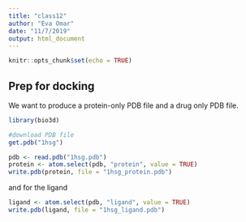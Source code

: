 ```yaml
---
title: "class12"
author: "Eva Omar"
date: "11/7/2019"
output: html_document
---
```


```r
knitr::opts_chunk$set(echo = TRUE)
```


## Prep for docking
We want to produce a protein-only PDB file and a drug only PDB file.
```r
library(bio3d)

#download PDB file
get.pdb("1hsg")
```
```r
pdb <- read.pdb("1hsg.pdb")
protein <- atom.select(pdb, "protein", value = TRUE)
write.pdb(protein, file = "1hsg_protein.pdb")
```

and for the ligand
```r
ligand <- atom.select(pdb, "ligand", value = TRUE)
write.pdb(ligand, file = "1hsg_ligand.pdb")
```



